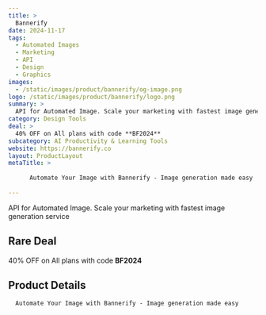 ```yaml
---
title: >
  Bannerify
date: 2024-11-17
tags:
  - Automated Images
  - Marketing
  - API
  - Design
  - Graphics
images:
  - /static/images/product/bannerify/og-image.png
logo: /static/images/product/bannerify/logo.png
summary: >
  API for Automated Image. Scale your marketing with fastest image generation service
category: Design Tools
deal: >
  40% OFF on All plans with code **BF2024**
subcategory: AI Productivity & Learning Tools
website: https://bannerify.co
layout: ProductLayout
metaTitle: >
  
      Automate Your Image with Bannerify - Image generation made easy
    
---
```

API for Automated Image. Scale your marketing with fastest image generation service

## Rare Deal

40% OFF on All plans with code **BF2024**
## Product Details

      Automate Your Image with Bannerify - Image generation made easy
    


